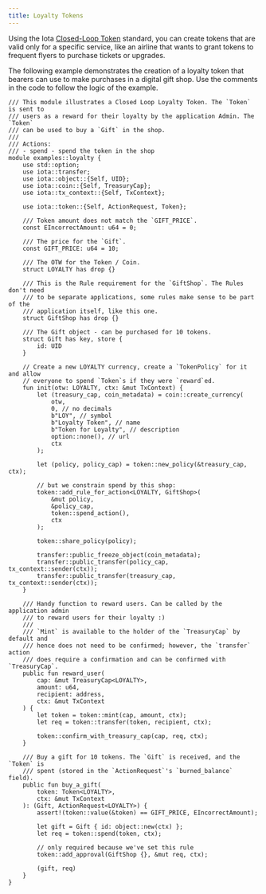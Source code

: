 ```yaml
---
title: Loyalty Tokens
---
```


Using the Iota [Closed-Loop Token](../../../../standards/closed-loop-token.mdx) standard, you can create tokens that are valid only for a specific service, like an airline that wants to grant tokens to frequent flyers to purchase tickets or upgrades. 

The following example demonstrates the creation of a loyalty token that bearers can use to make purchases in a digital gift shop. Use the comments in the code to follow the logic of the example.


```move title="examples/move/token/sources/loyalty.move"
/// This module illustrates a Closed Loop Loyalty Token. The `Token` is sent to
/// users as a reward for their loyalty by the application Admin. The `Token`
/// can be used to buy a `Gift` in the shop.
///
/// Actions:
/// - spend - spend the token in the shop
module examples::loyalty {
    use std::option;
    use iota::transfer;
    use iota::object::{Self, UID};
    use iota::coin::{Self, TreasuryCap};
    use iota::tx_context::{Self, TxContext};

    use iota::token::{Self, ActionRequest, Token};

    /// Token amount does not match the `GIFT_PRICE`.
    const EIncorrectAmount: u64 = 0;

    /// The price for the `Gift`.
    const GIFT_PRICE: u64 = 10;

    /// The OTW for the Token / Coin.
    struct LOYALTY has drop {}

    /// This is the Rule requirement for the `GiftShop`. The Rules don't need
    /// to be separate applications, some rules make sense to be part of the
    /// application itself, like this one.
    struct GiftShop has drop {}

    /// The Gift object - can be purchased for 10 tokens.
    struct Gift has key, store {
        id: UID
    }

    // Create a new LOYALTY currency, create a `TokenPolicy` for it and allow
    // everyone to spend `Token`s if they were `reward`ed.
    fun init(otw: LOYALTY, ctx: &mut TxContext) {
        let (treasury_cap, coin_metadata) = coin::create_currency(
            otw,
            0, // no decimals
            b"LOY", // symbol
            b"Loyalty Token", // name
            b"Token for Loyalty", // description
            option::none(), // url
            ctx
        );

        let (policy, policy_cap) = token::new_policy(&treasury_cap, ctx);

        // but we constrain spend by this shop:
        token::add_rule_for_action<LOYALTY, GiftShop>(
            &mut policy,
            &policy_cap,
            token::spend_action(),
            ctx
        );

        token::share_policy(policy);

        transfer::public_freeze_object(coin_metadata);
        transfer::public_transfer(policy_cap, tx_context::sender(ctx));
        transfer::public_transfer(treasury_cap, tx_context::sender(ctx));
    }

    /// Handy function to reward users. Can be called by the application admin
    /// to reward users for their loyalty :)
    ///
    /// `Mint` is available to the holder of the `TreasuryCap` by default and
    /// hence does not need to be confirmed; however, the `transfer` action
    /// does require a confirmation and can be confirmed with `TreasuryCap`.
    public fun reward_user(
        cap: &mut TreasuryCap<LOYALTY>,
        amount: u64,
        recipient: address,
        ctx: &mut TxContext
    ) {
        let token = token::mint(cap, amount, ctx);
        let req = token::transfer(token, recipient, ctx);

        token::confirm_with_treasury_cap(cap, req, ctx);
    }

    /// Buy a gift for 10 tokens. The `Gift` is received, and the `Token` is
    /// spent (stored in the `ActionRequest`'s `burned_balance` field).
    public fun buy_a_gift(
        token: Token<LOYALTY>,
        ctx: &mut TxContext
    ): (Gift, ActionRequest<LOYALTY>) {
        assert!(token::value(&token) == GIFT_PRICE, EIncorrectAmount);

        let gift = Gift { id: object::new(ctx) };
        let req = token::spend(token, ctx);

        // only required because we've set this rule
        token::add_approval(GiftShop {}, &mut req, ctx);

        (gift, req)
    }
}

```
